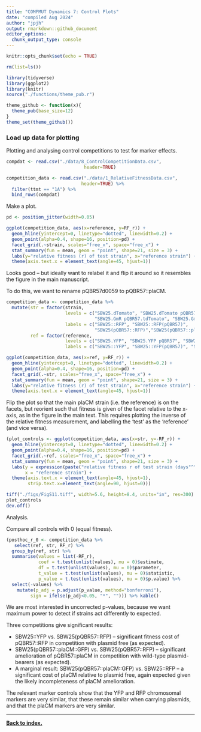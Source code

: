 ```yaml
---
title: "COMPMUT Dynamics 7: Control Plots"
date: "compiled Aug 2024"
author: "jpjh"
output: rmarkdown::github_document
editor_options: 
  chunk_output_type: console
---
```


```r
knitr::opts_chunk$set(echo = TRUE)

rm(list=ls())

library(tidyverse)
library(ggplot2)
library(knitr)
source("./functions/theme_pub.r")

theme_github <- function(x){
  theme_pub(base_size=12)
}
theme_set(theme_github())
```

### Load up data for plotting

Plotting and analysing control competitions to test for marker effects.

```r
compdat <- read.csv("./data/8_ControlCompetitionData.csv",
                             header=TRUE)

competition_data <- read.csv("./data/1_RelativeFitnessData.csv", 
                            header=TRUE) %>%
  filter(ttmt == "1A") %>%
  bind_rows(compdat)
```

Make a plot.

```r
pd <- position_jitter(width=0.05)

ggplot(competition_data, aes(x=reference, y=RF_r)) +
  geom_hline(yintercept=0, linetype="dotted", linewidth=0.2) + 
  geom_point(alpha=0.4, shape=16, position=pd) + 
  facet_grid(.~strain, scales="free_x", space="free_x") +
  stat_summary(fun = mean, geom = "point", shape=21, size = 3) +
  labs(y="relative fitness (r) of test strain", x="reference strain") +
  theme(axis.text.x = element_text(angle=45, hjust=1))
```

Looks good -- but ideally want to relabel it and flip it around so it resembles the figure in the main manuscript.

To do this, we want to rename pQBR57d0059 to pQBR57::plaCM.

```r
competition_data <- competition_data %>%
  mutate(str = factor(strain, 
                      levels = c("SBW25.dTomato", "SBW25.dTomato pQBR57", 
                                 "SBW25.GmR pQBR57.tdTomato", "SBW25.GmR pQBR57d0059.tdTomato"),
                      labels = c("SBW25::RFP", "SBW25::RFP(pQBR57)", 
                                 "SBW25(pQBR57::RFP)","SBW25(pQBR57::plaCM::RFP)")),
         ref = factor(reference,
                      levels = c("SBW25.YFP", "SBW25.YFP pQBR57", "SBW25.GmR pQBR57d0059.GFP"),
                      labels = c("SBW25::YFP", "SBW25::YFP(pQBR57)", "SBW25(pQBR57::plaCM::GFP)")))

ggplot(competition_data, aes(x=ref, y=RF_r)) +
  geom_hline(yintercept=0, linetype="dotted", linewidth=0.2) + 
  geom_point(alpha=0.4, shape=16, position=pd) + 
  facet_grid(.~str, scales="free_x", space="free_x") +
  stat_summary(fun = mean, geom = "point", shape=21, size = 3) +
  labs(y="relative fitness (r) of test strain", x="reference strain") +
  theme(axis.text.x = element_text(angle=45, hjust=1))
```

Flip the plot so that the main plaCM strain (i.e. the reference) is on the facets, but reorient such that fitness is given of the facet relative to the x-axis, as in the figure in the main text. This requires plotting the inverse of the relative fitness measurement, and labelling the 'test' as the 'reference' (and vice versa). 

```r
(plot_controls <- ggplot(competition_data, aes(x=str, y=-RF_r)) +
  geom_hline(yintercept=0, linetype="dotted", linewidth=0.2) + 
  geom_point(alpha=0.4, shape=16, position=pd) + 
  facet_grid(.~ref, scales="free_x", space="free_x") +
  stat_summary(fun = mean, geom = "point", shape=21, size = 3) +
  labs(y = expression(paste("relative fitness r of test strain (days"^"-1",")")), 
       x = "reference strain") +
  theme(axis.text.x = element_text(angle=45, hjust=1),
        strip.text.x=element_text(angle=90, hjust=0)))

tiff("./figs/FigS11.tiff", width=5.6, height=8.4, units="in", res=300)
plot_controls
dev.off()
```

Analysis.

Compare all controls with 0 (equal fitness).

```r
(posthoc_r_0 <- competition_data %>%
   select(ref, str, RF_r) %>%
  group_by(ref, str) %>% 
  summarise(values = list(-RF_r),
            coef = t.test(unlist(values), mu = 0)$estimate,
            df = t.test(unlist(values), mu = 0)$parameter,
            t_value = t.test(unlist(values), mu = 0)$statistic,
            p_value = t.test(unlist(values), mu = 0)$p.value) %>%
  select(-values) %>%
    mutate(p_adj = p.adjust(p_value, method="bonferroni"),
         sign = ifelse(p_adj<0.05, "*", ""))) %>% kable()
```

We are most interested in uncorrected p-values, because we want maximum power to detect if strains act differently to expected. 

Three competitions give significant results:

- SBW25::YFP vs. SBW25(pQBR57::RFP) -- significant fitness cost of pQBR57::RFP in competition with plasmid free (as expected).
- SBW25(pQBR57::plaCM::GFP) vs. SBW25(pQBR57::RFP) -- significant amelioration of pQBR57::plaCM in competition with wild-type plasmid-bearers (as expected).
- A marginal result: SBW25(pQBR57::plaCM::GFP) vs. SBW25::RFP -- a significant cost of plaCM relative to plasmid free, again expected given the likely incompleteness of plaCM amelioration.

The relevant marker controls show that the YFP and RFP chromosomal markers are very similar, that these remain similar when carrying plasmids, and that the plaCM markers are very similar.

---

**[Back to index.](../README.md)**
